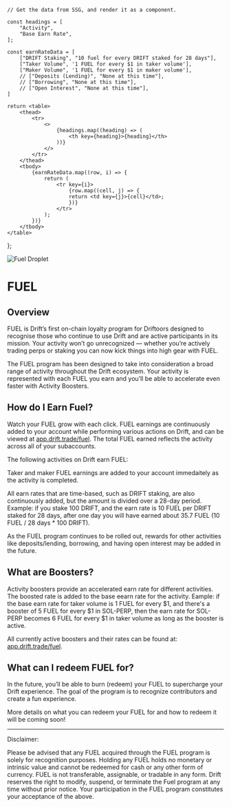     // Get the data from SSG, and render it as a component.
  
    const headings = [
        "Activity",
        "Base Earn Rate",
    ];

    const earnRateData = [
        ["DRIFT Staking", "10 fuel for every DRIFT staked for 28 days"],
        ["Taker Volume", '1 FUEL for every $1 in taker volume'],
        ["Maker Volume", '1 FUEL for every $1 in maker volume'],
        // ["Deposits (Lending)", "None at this time"],
        // ["Borrowing", "None at this time"],
        // ["Open Interest", "None at this time"],
    ]

    return <table>
        <thead>
            <tr>
                <>
                    {headings.map((heading) => (
                        <th key={heading}>{heading}</th>
                    ))}
                </>
            </tr>
        </thead>
        <tbody>
            {earnRateData.map((row, i) => {
                return (
                    <tr key={i}>
                        {row.map((cell, j) => {
                        return <td key={j}>{cell}</td>;
                        })}
                    </tr>
                );
            })}
        </tbody>
    </table>
};


<div style={{ display: 'flex', flexDirection: 'row', alignItems: 'center',  padding: '24px 0 0 0' }}>
    <img src="/assets/fuel-droplet-large.svg" alt="Fuel Droplet" style={{ marginRight: '16px', position: 'relative', top: '2px' }} />
    <h1 style={{fontSize: '44px', fontWeight: 'bold'}}>FUEL</h1>
</div>

## Overview

FUEL is Drift’s first on-chain loyalty program for Driftoors designed to recognise those who continue to use Drift and are active participants in its mission. Your activity won’t go unrecognized — whether you’re actively trading perps or staking you can now kick things into high gear with FUEL. 

The FUEL program has been designed to take into consideration a broad range of activity throughout the Drift ecosystem. Your activity is represented with each FUEL you earn and you’ll be able to accelerate even faster with Activity Boosters.

## How do I Earn Fuel?

Watch your FUEL grow with each click. FUEL earnings are continuously added to your account while performing various actions on Drift, and can be viewed at [app.drift.trade/fuel](http://app.drift.trade/fuel). The total FUEL earned reflects the activity across all of your subaccounts.

The following activities on Drift earn FUEL:
<FuelBaseRatesTable />

Taker and maker FUEL earnings are added to your account immedaitely as the activity is completed.

All earn rates that are time-based, such as DRIFT staking, are also continuously added, but the amount is divided over a 28-day period. Example: if you stake 100 DRIFT, and the earn rate is 10 FUEL per DRIFT staked for 28 days, after one day you will have earned about 35.7 FUEL (10 FUEL / 28 days * 100 DRIFT).

As the FUEL program continues to be rolled out, rewards for other activities like deposits/lending, borrowing, and having open interest may be added in the future.

## What are Boosters?

Activity boosters provide an accelerated earn rate for different activities. The boosted rate is added to the base eearn rate for the activity. Eample: if the base earn rate for taker volume is 1 FUEL for every \$1, and there's a booster of 5 FUEL for every \$1 in SOL-PERP, then the earn rate for SOL-PERP becomes 6 FUEL for every \$1 in taker volume as long as the booster is active.

All currently active boosters and their rates can be found at: [app.drift.trade/fuel](http://app.drift.trade/fuel).

## What can I redeem FUEL for?

In the future, you’ll be able to burn (redeem) your FUEL to supercharge your Drift experience. The goal of the program is to recognize contributors and create a fun experience.

More details on what you can redeem your FUEL for and how to redeem it will be coming soon!

---

Disclaimer:

Please be advised that any FUEL acquired through the FUEL program is solely for recognition purposes. Holding any FUEL holds no monetary or intrinsic value and cannot be redeemed for cash or any other form of currency.  FUEL is not transferable, assignable, or tradable in any form. Drift reserves the right to modify, suspend, or terminate the Fuel program at any time without prior notice. Your participation in the FUEL program constitutes your acceptance of the above.
